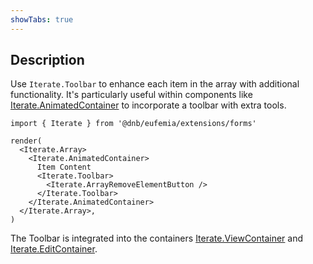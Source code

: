 ```yaml
---
showTabs: true
---
```


## Description

Use `Iterate.Toolbar` to enhance each item in the array with additional functionality. It's particularly useful within components like [Iterate.AnimatedContainer](/uilib/extensions/forms/extended-features/Iterate/AnimatedContainer) to incorporate a toolbar with extra tools.

```tsx
import { Iterate } from '@dnb/eufemia/extensions/forms'

render(
  <Iterate.Array>
    <Iterate.AnimatedContainer>
      Item Content
      <Iterate.Toolbar>
        <Iterate.ArrayRemoveElementButton />
      </Iterate.Toolbar>
    </Iterate.AnimatedContainer>
  </Iterate.Array>,
)
```

The Toolbar is integrated into the containers [Iterate.ViewContainer](/uilib/extensions/forms/extended-features/Iterate/ViewContainer/) and [Iterate.EditContainer](/uilib/extensions/forms/extended-features/Iterate/EditContainer/).
